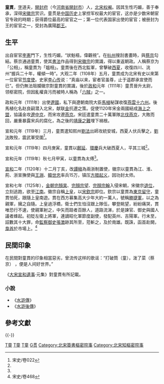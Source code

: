 {{東亞宦官
|名稱 =童貫
|身份 =
|國家 =宋
|時代 =
|政權 =[[北宋|北宋]]
|主君 =[[宋徽宗|宋徽宗]]
|屆數 =
|最高職務 =太師
|前任 = 
|繼任 = 
|圖片名稱 =
|圖片大小 =
|圖片說明 =
|氏 =
|姓 =
|名 =
|姓名 =童貫
|字 =道夫
|號=
|官職 =太師
|封爵 =廣陽郡王
|封號 =
|封地 =
|尊號 =
|族裔 = 
|旗籍 = <!--清朝旗人專用-->
|氏族 =
|籍貫 =[[開封府|開封府]]
|本貫 = <!--朝鮮人用-->
|祖籍 =
|本籍 =
|出身地 =
|府邸 =
|世系 = 
|初名 =
|乳名 = <!--日本、朝鮮、琉球以外人物用-->
|兒名 = <!--朝鮮人用-->
|小字 =
|別名 =
|通稱 =
|法號 =
|其他名號 =
|出生日期 =1054年
|出生地點 =[[開封府|開封府]]
|入宮時間 =
|逝世日期 =1126年
|逝世地點 =[[廣南東路|廣南東路]][[南雄市|南雄州]]（今[[广东|广东]][[南雄市|南雄市]]）
|廟號 =
|諡號 =
|墓葬 =
|祠廟 =
|父親 =
|母親 =
|養父=
|養母=
|妻 =
|妻之父 =
|妻之母 =
|兄弟 =
|姊妹 =
|子 =
|女 =
|養子 =
|養女 =
|其他親屬 =
|經歷 = 
|著作 =
|注釋 =
}}
'''童貫'''{{BD|1054年||1126年|catIdx=T}}，[[表字|字]]道夫，[[開封府|開封府]]（今[[河南省|河南省]][[開封市|開封市]]）人，[[北宋|北宋]][[宦官|权阉]]。因其生性巧媚，善于奉承，深得[[宋徽宗|宋徽宗]]赏识。童贯是[[中国历史|中国历史]]上掌控军权最大的宦官，这亦是少数宋朝宦官专政的時期；获得爵位最高的宦官之一；第一位代表国家出使的宦官；被册封为王的宦官之一，受封為廣陽[[郡王|郡王]]。

==生平==
出自宦官[[李憲_(北宋)|李憲]]門下，生性巧媚，“狀魁梧，偉觀視”。在[[杭州|杭州]]搜刮書畫時，與[[蔡京|蔡京]]勾結。蔡京通過童貫，使其[[書法|書法]]作品得到[[宋徽宗|宋徽宗]]的賞識，得以重返朝政。人稱蔡京为「公相」，稱童貫为「媼相」。童貫後在西北監軍，曾擊破[[西夏|西夏]]，收復四川、洮州“握兵二十年，權傾一時”。大观二年（1108年）五月，童貫成为北宋有史以來第一位宦官[[节度使|节度使]]。史家[[李心传|李心传]]说：“真庙以来，宦者官虽尊，止于遥郡承宣使而已”。但仍無法阻攔徽宗對童貫的賞識，後於[[政和_(年号)|政和]]元年（1111年）童贯晉升太尉，领枢密院，但因亂權貪污而被時人稱為「[[六賊|六賊]]」之一。

政和元年（1111年）出使[[遼國|遼國]]，私下與遼朝南院大臣[[马植_(宋朝)|馬植]]秘謀收復[[燕雲十六州|燕雲十六州]]。後馬植化名赵良嗣潜入北宋，献联[[金朝|金]]抗遼之策。促使1120年宋金兩國結成[[海上之盟|海上之盟]]，協議金攻[[遼中京|遼中京]]，而宋攻遼[[燕京|燕京]]。宋廷遣童貫二十萬軍隊[[宣和伐辽|北伐燕京]]，大敗而回，嚴重暴露宋兵的腐化，為之後的[[靖康之变|靖康之難]]埋下禍根。

宣和元年（1119年）三月，童貫遣知熙州[[劉法|劉法]]出師攻統安城，西夏人伏兵擊之，[[劉法|劉法]]敗歿，震武軍受圍<ref name="#1">宋史/卷022</ref>。

宣和元年（1119年）四月庚寅，童貫以[[鄜延|鄜延]]、[[環慶|環慶]]兵大破西夏人，平其三城<ref name="#1"/>。

宣和元年（1119年）秋七月甲寅，以童貫為太傅<ref name="#1"/>。

[[宣和_(北宋)|宣和]]二年（1120年）十二月丁亥，改[[譚稹|譚稹]]為兩浙制置使，徽宗以童貫為江、淮、荊、浙宣撫使與[[王淵_(宋朝)|王淵]]、[[韓世忠|韓世忠]]率兵15万，镇压[[方腊起义|方腊起义]]，因功封太师。

宣和七年（1125年），[[金朝|金朝]][[完顏杲|完顏杲]]、[[完顏宗望|完顏宗望]]、[[完顏宗翰|完顏宗翰]]入侵宋朝，宋徽宗[[退位|退位]]，立刻逃跑，欲至[[江南|江南]]。徽宗自稱[[上皇|上皇]]，以[[宋欽宗|宋欽宗]]即位。欽宗以童貫為[[東京|東京]][[留守|留守]]，童貫怕死，跟隨上皇南遊。貫在西方募集高大少年大約一萬人，號稱[[勝捷軍|勝捷軍]]，以之為親軍，擁之自隨。上皇過浮橋，衛士們生怕沒跟上隊伍，攀登眺望，紛紛痛哭，貫唯恐行不速，使親軍射之，中矢而踣者百餘人，道路流涕，於是諫官、御史與國人議者蜂起。初貶左衛上將軍，連謫昭化軍節度副使，發配英州、吉陽軍。行未至，詔數其十大罪，命[[監察御史|監察御史]][[張澂|張澂]]跡其所至，蒞斬之，及於南雄。既誅，函首赴闕，[[梟首|梟首]]於市場上。<ref>宋史/卷468</ref>

== 民間印象 ==
在民間對童貫的印象相當惡劣，曾流传这样的歌谣：“打破筒（童），泼了菜（蔡京） ，便是人间好世界。”

《[[大宋宣和遺事|大宋宣和遺事]]·元集》對童貫有所記載。

=== 小說 ===
*《[[水滸傳|水滸傳]]》
*《[[水滸後傳|水滸後傳]]》

== 參考文獻 ==
{{Reflist}}

{{-}}
{{六贼}}

[[Category:宋朝政治人物|T童]]
[[Category:宋朝宦官|T童]]
[[Category:开封人|T童]]
[[Category:童姓|G贯]]
[[Category:北宋簽書樞密院事|Category:北宋簽書樞密院事]]
[[Category:北宋知樞密院事|Category:北宋知樞密院事]]